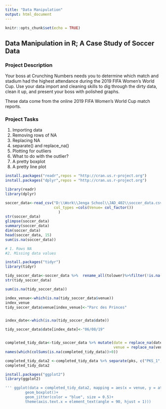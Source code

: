 ```yaml
---
title: "Data Manipulation"
output: html_document
---
```


```r
knitr::opts_chunk$set(echo = TRUE)
```

##  Data Manipulation in R; A Case Study of Soccer Data

### Project Description

Your boss at Crunching Numbers needs you to determine which match and stadium had the highest attendance during the 2019 FIFA Women's World Cup. Use your data import and cleaning skills to dig through the dirty data, clean it up, and present your boss with polished graphs.

These data come from the online 2019 FIFA Women's World Cup match reports.


### Project Tasks

1. Importing data
2. Removing rows of NA
3. Replacing NA
4. separate() and replace_na()
5. Plotting for outliers
6. What to do with the outlier?
7. A pretty boxplot
8. A pretty line plot


```r
install.packages("readr",repos = "http://cran.us.r-project.org")
install.packages("dplyr",repos = "http://cran.us.r-project.org")

library(readr)
library(dplyr)

```
```r

soccer_data<-read_csv("D:\\Work\\Jenga School\\JAD_402\\soccer_data.csv",
                      col_types =cols(Venue= col_factor()) 
                        )
str(soccer_data)
glimpse(soccer_data)
summary(soccer_data)
dim(soccer_data)
head(soccer_data, 15)
sum(is.na(soccer_data))

```
```r

# 1. Rows NA
#2. Missing data values

install.packages("tidyr")
library(tidyr)

tidy_soccer_data<-soccer_data %>%  rename_all(tolower)%>%filter(!is.na(round)) 
str(tidy_soccer_data)

sum(is.na(tidy_soccer_data))

```
```r
index_venue<-which(is.na(tidy_soccer_data$venue))
index_venue
tidy_soccer_data$venue[index_venue]<-"Parc des Princes"


index_date<-which(is.na(tidy_soccer_data$date))

tidy_soccer_data$date[index_date]<-"06/08/19"


completed_tidy_data<-tidy_soccer_data %>% mutate(date = replace_na(date,"06/08/19" ),
                                                 venue = replace_na(venue,"Parc des Princes" ))
names(which(colSums(is.na(completed_tidy_data))>0))

completed_tidy_data2 <-completed_tidy_data %>% separate(pks, c("PKS_1","PKS_2"), sep='-')
completed_tidy_data2

```

```r
install.packages("ggplot2")
library(ggplot2)

''' ggplot(data = completed_tidy_data2, mapping = aes(x = venue, y = attendance)+
         geom_boxplot()+
         geom_jitter(color = "blue", size = 0.5)+
         theme(axis.text.x = element_text(angle = 90, hjust = 1)))
```



